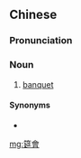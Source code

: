 {{also|筵会}}
==Chinese==
{{zh-forms|s=筵会}}

===Pronunciation===
{{zh-pron
|m=yánhuì
|cat=n
}}

===Noun===
{{zh-noun}}

# {{lb|zh|literary}} [[banquet]]

====Synonyms====
* {{zh-l|宴會}}

[[mg:筵會]]